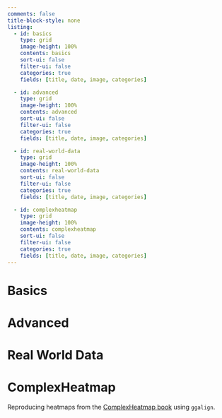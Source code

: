 ```yaml
---
comments: false
title-block-style: none
listing:
  - id: basics
    type: grid
    image-height: 100%
    contents: basics
    sort-ui: false
    filter-ui: false
    categories: true
    fields: [title, date, image, categories]

  - id: advanced
    type: grid
    image-height: 100%
    contents: advanced
    sort-ui: false
    filter-ui: false
    categories: true
    fields: [title, date, image, categories]

  - id: real-world-data
    type: grid
    image-height: 100%
    contents: real-world-data
    sort-ui: false
    filter-ui: false
    categories: true
    fields: [title, date, image, categories]

  - id: complexheatmap
    type: grid
    image-height: 100%
    contents: complexheatmap
    sort-ui: false
    filter-ui: false
    categories: true
    fields: [title, date, image, categories]
---
```


# Basics

:::{#basics}
:::

# Advanced

:::{#advanced}
:::

# Real World Data

:::{#real-world-data}
:::

# ComplexHeatmap
Reproducing heatmaps from the [ComplexHeatmap book](https://jokergoo.github.io/ComplexHeatmap-reference/book/index.html) using `ggalign`.

:::{#complexheatmap}
:::
